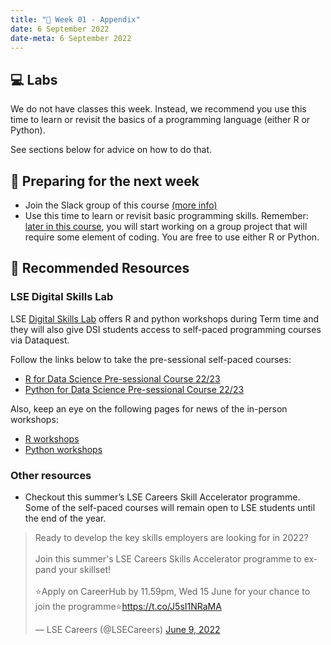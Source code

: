 ---
title: "🔖 Week 01 - Appendix"
date: 6 September 2022
date-meta: 6 September 2022
---

## 💻 Labs

We do not have classes this week. Instead, we recommend you use this time to learn or revisit the basics of a programming language (either R or Python).

See sections below for advice on how to do that.

## 📒 Preparing for the next week

- Join the Slack group of this course [(more info)](/main/communication.qmd)
- Use this time to learn or revisit basic programming skills. Remember: [later in this course](/main/syllabus.qmd), you will start working on a group project that will require some element of coding. You are free to use either R or Python. 

## 🔖 Recommended Resources


### LSE Digital Skills Lab

LSE [Digital Skills Lab](https://info.lse.ac.uk/current-students/digital-skills-lab) offers R and python workshops during Term time and they will also give DSI students access to self-paced programming courses via Dataquest.

Follow the links below to take the pre-sessional self-paced courses: 

- [R for Data Science Pre-sessional Course 22/23](https://moodle.lse.ac.uk/course/view.php?id=8366)
- [Python for Data Science Pre-sessional Course 22/23](https://moodle.lse.ac.uk/course/view.php?id=8365)

Also, keep an eye on the following pages for news of the in-person workshops:

- [R workshops](https://info.lse.ac.uk/current-students/digital-skills-lab/r)
- [Python workshops](https://info.lse.ac.uk/current-students/digital-skills-lab/python)


### Other resources

- Checkout this summer's LSE Careers Skill Accelerator programme. Some of the self-paced courses will remain open to LSE students until the end of the year.

<blockquote class="twitter-tweet"><p lang="en" dir="ltr">Ready to develop the key skills employers are looking for in 2022?<br><br>Join this summer&#39;s LSE Careers Skills Accelerator programme to expand your skillset!<br><br>⭐Apply on CareerHub by 11.59pm, Wed 15 June for your chance to join the programme⭐<a href="https://t.co/J5sI1NRaMA">https://t.co/J5sI1NRaMA</a></p>&mdash; LSE Careers (@LSECareers) <a href="https://twitter.com/LSECareers/status/1534868470495596545?ref_src=twsrc%5Etfw">June 9, 2022</a></blockquote> <script async src="https://platform.twitter.com/widgets.js" charset="utf-8"></script>

